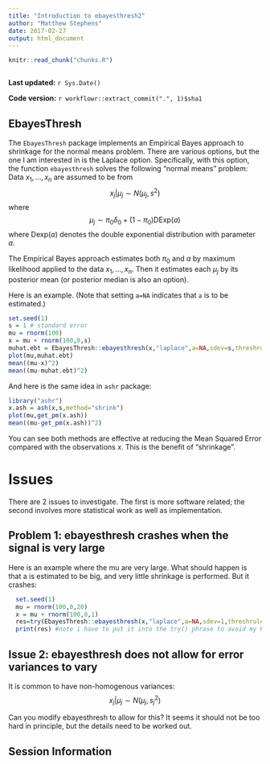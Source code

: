 ```yaml
---
title: "Introduction to ebayesthresh2"
author: "Matthew Stephens"
date: 2017-02-27
output: html_document
---
```


```r
knitr::read_chunk("chunks.R")
```

```r
```

**Last updated:** `r Sys.Date()`

**Code version:** `r workflowr::extract_commit(".", 1)$sha1`


## EbayesThresh

The `EbayesThresh` package implements an Empirical Bayes approach to shrinkage for the normal means problem. There are various options, but the one I am interested in is the Laplace option.
Specifically, with this option, the function `ebayesthresh` solves the following "normal means" problem:
Data $x_1,\dots,x_n$ are assumed to be from
$$x_j | \mu_j \sim N(\mu_j,s^2)$$
where
$$\mu_j \sim \pi_0 \delta_0 + (1-\pi_0) \text{DExp}(a)$$
where $\text{Dexp}(a)$ denotes the double exponential distribution with parameter $a$.

The Empirical Bayes approach estimates both $\pi_0$ and $a$ by maximum likelihood
applied to the data $x_1,\dots,x_n$. Then it estimates each $\mu_j$ by its posterior mean (or 
posterior median is also an option).

Here is an example. (Note that setting `a=NA` indicates that `a` is to be estimated.)
```r
set.seed(1)
s = 1 # standard error
mu = rnorm(100)
x = mu + rnorm(100,0,s)
muhat.ebt = EbayesThresh::ebayesthresh(x,"laplace",a=NA,sdev=s,threshrule="mean") 
plot(mu,muhat.ebt)
mean((mu-x)^2)
mean((mu-muhat.ebt)^2)
```

And here is the same idea in `ashr` package:
```r
library("ashr")
x.ash = ash(x,s,method="shrink")
plot(mu,get_pm(x.ash))
mean((mu-get_pm(x.ash))^2)
```

You can see both methods are effective at reducing the Mean Squared Error compared with
the observations $x$. This is the benefit of "shrinkage".

# Issues

There are 2 issues to investigate. The first is more software related; the second involves more statistical work as well as implementation.

## Problem 1: ebayesthresh crashes when the signal is very large

Here is an example where the mu are very large. What should happen is that a is estimated to be big, and very little shrinkage is performed. But it crashes:
```r
  set.seed(1)
  mu = rnorm(100,0,20)
  x = mu + rnorm(100,0,1)
  res=try(EbayesThresh::ebayesthresh(x,"laplace",a=NA,sdev=1,threshrule="mean"))
  print(res) #note i have to put it into the try() phrase to avoid my Rmd file crashing....
```



## Issue 2: ebayesthresh does not allow for error variances to vary

It is common to have non-homogenous variances:
$$x_j | \mu_j \sim N(\mu_j,s_j^2)$$

Can you modify ebayesthresh to allow for this? It seems it should not be too hard in principle,
but the details need to be worked out.

## Session Information

```r
```
